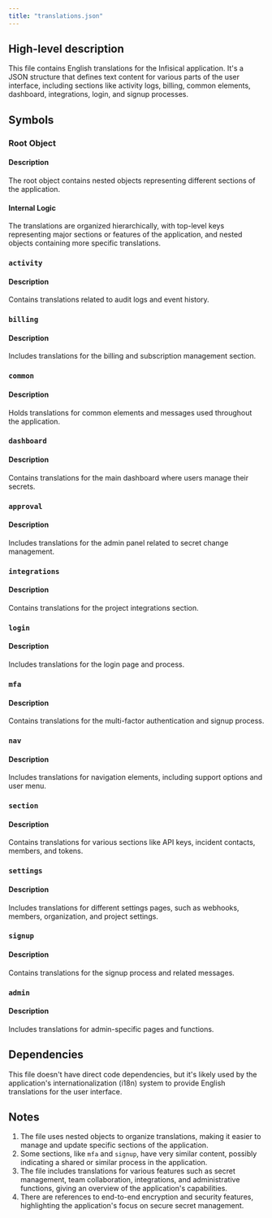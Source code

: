 ```yaml
---
title: "translations.json"
---
```


## High-level description
This file contains English translations for the Infisical application. It's a JSON structure that defines text content for various parts of the user interface, including sections like activity logs, billing, common elements, dashboard, integrations, login, and signup processes.

## Symbols

### Root Object
#### Description
The root object contains nested objects representing different sections of the application.

#### Internal Logic
The translations are organized hierarchically, with top-level keys representing major sections or features of the application, and nested objects containing more specific translations.

### `activity`
#### Description
Contains translations related to audit logs and event history.

### `billing`
#### Description
Includes translations for the billing and subscription management section.

### `common`
#### Description
Holds translations for common elements and messages used throughout the application.

### `dashboard`
#### Description
Contains translations for the main dashboard where users manage their secrets.

### `approval`
#### Description
Includes translations for the admin panel related to secret change management.

### `integrations`
#### Description
Contains translations for the project integrations section.

### `login`
#### Description
Includes translations for the login page and process.

### `mfa`
#### Description
Contains translations for the multi-factor authentication and signup process.

### `nav`
#### Description
Includes translations for navigation elements, including support options and user menu.

### `section`
#### Description
Contains translations for various sections like API keys, incident contacts, members, and tokens.

### `settings`
#### Description
Includes translations for different settings pages, such as webhooks, members, organization, and project settings.

### `signup`
#### Description
Contains translations for the signup process and related messages.

### `admin`
#### Description
Includes translations for admin-specific pages and functions.

## Dependencies
This file doesn't have direct code dependencies, but it's likely used by the application's internationalization (i18n) system to provide English translations for the user interface.

## Notes
1. The file uses nested objects to organize translations, making it easier to manage and update specific sections of the application.
2. Some sections, like `mfa` and `signup`, have very similar content, possibly indicating a shared or similar process in the application.
3. The file includes translations for various features such as secret management, team collaboration, integrations, and administrative functions, giving an overview of the application's capabilities.
4. There are references to end-to-end encryption and security features, highlighting the application's focus on secure secret management.